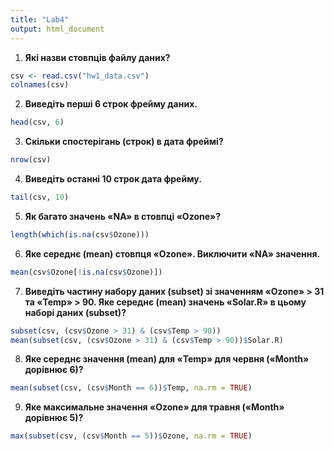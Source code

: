 ---
title: "Lab4"
output: html_document
---

1.  **Які назви стовпців файлу даних?**

```{R}
csv <- read.csv("hw1_data.csv")
colnames(csv)
```

2.  **Виведіть перші 6 строк фрейму даних.**

```{R}
head(csv, 6)
```

3.  **Скільки спостерігань (строк) в дата фреймі?**

```{R}
nrow(csv)
```

4.  **Виведіть останні 10 строк дата фрейму.**

```{R}
tail(csv, 10)
```

5.  **Як багато значень «NA» в стовпці «Ozone»?**

```{R}
length(which(is.na(csv$Ozone)))
```

6.  **Яке середнє (mean) стовпця «Ozone». Виключити «NA» значення.**

```{R}
mean(csv$Ozone[!is.na(csv$Ozone)])
```

7.  **Виведіть частину набору даних (subset) зі значенням «Ozone» \> 31 та «Temp» \> 90. Яке середнє (mean) значень «Solar.R» в цьому наборі даних (subset)?**

```{R}
subset(csv, (csv$Ozone > 31) & (csv$Temp > 90))
mean(subset(csv, (csv$Ozone > 31) & (csv$Temp > 90))$Solar.R)
```

8.  **Яке середнє значення (mean) для «Temp» для червня («Month» дорівнює 6)?**

```{R}
mean(subset(csv, (csv$Month == 6))$Temp, na.rm = TRUE)
```

9.  **Яке максимальне значення «Ozone» для травня («Month» дорівнює 5)?**

```{R}
max(subset(csv, (csv$Month == 5))$Ozone, na.rm = TRUE)
```
